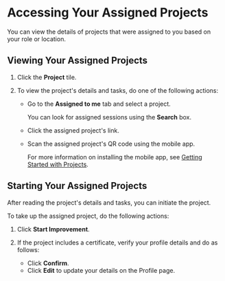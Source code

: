 
# Accessing Your Assigned Projects

You can view the details of projects that were assigned to you based on your role or location.

## Viewing Your Assigned Projects

1. Click the **Project** tile.

2. To view the project's details and tasks, do one of the following actions:

    * Go to the **Assigned to me** tab and select a project.

        <Admonition type="tip">
        <p>You can look for assigned sessions using the <b>Search</b> box.</p>
        </Admonition>

    * Click the assigned project's link.
    * Scan the assigned project's QR code using the mobile app.

        <Admonition type="info">
        <p>For more information on installing the mobile app, see <a href="gettingstarted">Getting Started with Projects</a>.</p>
        </Admonition>

    <ProjectAndTaskDetails />

## Starting Your Assigned Projects

After reading the project's details and tasks, you can initiate the project.

To take up the assigned project, do the following actions:

1. Click **Start Improvement**.

2. If the project includes a certificate, verify your profile details and do as follows:
   * Click **Confirm**.
   * Click **Edit** to update your details on the Profile page.

    




